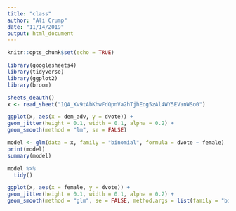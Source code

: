 ```yaml
---
title: "class"
author: "Ali Crump"
date: "11/14/2019"
output: html_document
---
```


```r
knitr::opts_chunk$set(echo = TRUE)

library(googlesheets4)
library(tidyverse)
library(ggplot2)
library(broom)
```

```r
sheets_deauth()
x <- read_sheet("1QA_Xv9tAbKhwFdQpnVa2hTjhEdg5zAl4WY5EVanWSo0")
```
```r
ggplot(x, aes(x = dem_adv, y = dvote)) +
geom_jitter(height = 0.1, width = 0.1, alpha = 0.2) +
geom_smooth(method = "lm", se = FALSE)
```
```r
model <- glm(data = x, family = "binomial", formula = dvote ~ female)
print(model)
summary(model)
```


```r
model %>% 
  tidy()
```
```r
ggplot(x, aes(x = female, y = dvote)) +
geom_jitter(height = 0.1, width = 0.1, alpha = 0.2) +
geom_smooth(method = "glm", se = FALSE, method.args = list(family = "binomial"))
```
 
